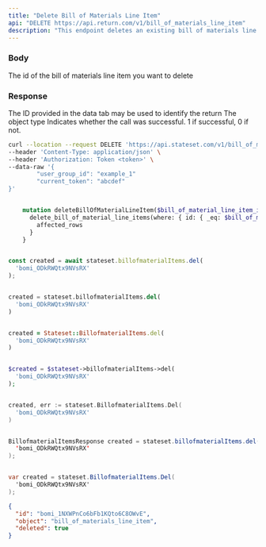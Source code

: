 ```yaml
---
title: "Delete Bill of Materials Line Item"
api: "DELETE https://api.return.com/v1/bill_of_materials_line_item"
description: "This endpoint deletes an existing bill of materials line item."
---
```


### Body

<ParamField body="id" type="string">
  The id of the bill of materials line item you want to delete
</ParamField>

### Response

<ResponseField name="id" type="string">
  The ID provided in the data tab may be used to identify the return
</ResponseField>

<ResponseField name="object" type="string">
  The object type
</ResponseField>

<ResponseField name="success" type="number">
  Indicates whether the call was successful. 1 if successful, 0 if not.
</ResponseField>

<RequestExample>

```bash cURL
curl --location --request DELETE 'https://api.stateset.com/v1/bill_of_materials_line_item' \
--header 'Content-Type: application/json' \
--header 'Authorization: Token <token>' \
--data-raw '{
		"user_group_id": "example_1"
		"current_token": "abcdef"
}'
```

```graphQL GraphQL

    mutation deleteBillOfMaterialLineItem($bill_of_material_line_item_id: uuid!) {
      delete_bill_of_material_line_items(where: { id: { _eq: $bill_of_material_line_item_id } }) {
        affected_rows
      }
    }
```

```javascript Node.js

const created = await stateset.billofmaterialItems.del(
  'bomi_ODkRWQtx9NVsRX'
);

```

```python Python

created = stateset.billofmaterialItems.del(
  'bomi_ODkRWQtx9NVsRX'
)

```

```ruby Ruby

created = Stateset::BillofmaterialItems.del(
  'bomi_ODkRWQtx9NVsRX'
)

```

```php PHP

$created = $stateset->billofmaterialItems->del(
  'bomi_ODkRWQtx9NVsRX'
);

```

```go Go

created, err := stateset.BillofmaterialItems.Del(
  'bomi_ODkRWQtx9NVsRX'
)

```

```java Java

BillofmaterialItemsResponse created = stateset.billofmaterialItems.del(
  'bomi_ODkRWQtx9NVsRX'
);

```

```csharp C#

var created = stateset.BillofmaterialItems.Del(
  'bomi_ODkRWQtx9NVsRX'
);

```

</RequestExample>

<ResponseExample>

```json Response
{
  "id": "bomi_1NXWPnCo6bFb1KQto6C8OWvE",
  "object": "bill_of_materials_line_item",
  "deleted": true
}

```

</ResponseExample>
